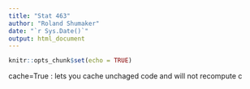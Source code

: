 ```yaml
---
title: "Stat 463"
author: "Roland Shumaker"
date: "`r Sys.Date()`"
output: html_document
---
```


```r
knitr::opts_chunk$set(echo = TRUE)
```

cache=True : lets you cache unchaged code and will not recompute
c



